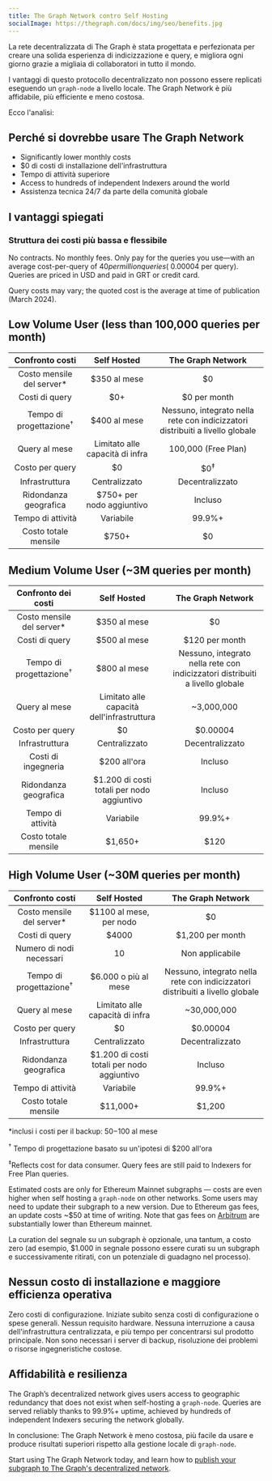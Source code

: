 ```yaml
---
title: The Graph Network contro Self Hosting
socialImage: https://thegraph.com/docs/img/seo/benefits.jpg
---
```


La rete decentralizzata di The Graph è stata progettata e perfezionata per creare una solida esperienza di indicizzazione e query, e migliora ogni giorno grazie a migliaia di collaboratori in tutto il mondo.

I vantaggi di questo protocollo decentralizzato non possono essere replicati eseguendo un `graph-node` a livello locale. The Graph Network è più affidabile, più efficiente e meno costosa.

Ecco l'analisi:

## Perché si dovrebbe usare The Graph Network

- Significantly lower monthly costs
- $0 di costi di installazione dell'infrastruttura
- Tempo di attività superiore
- Access to hundreds of independent Indexers around the world
- Assistenza tecnica 24/7 da parte della comunità globale

## I vantaggi spiegati

### Struttura dei costi più bassa e flessibile

No contracts. No monthly fees. Only pay for the queries you use—with an average cost-per-query of $40 per million queries (~$0.00004 per query). Queries are priced in USD and paid in GRT or credit card.

Query costs may vary; the quoted cost is the average at time of publication (March 2024).

## Low Volume User (less than 100,000 queries per month)

| Confronto costi | Self Hosted | The Graph Network |
| :-: | :-: | :-: |
| Costo mensile del server\* | $350 al mese | $0 |
| Costi di query | $0+ | $0 per month |
| Tempo di progettazione<sup>†</sup> | $400 al mese | Nessuno, integrato nella rete con indicizzatori distribuiti a livello globale |
| Query al mese | Limitato alle capacità di infra | 100,000 (Free Plan) |
| Costo per query | $0 | $0<sup>‡</sup> |
| Infrastruttura | Centralizzato | Decentralizzato |
| Ridondanza geografica | $750+ per nodo aggiuntivo | Incluso |
| Tempo di attività | Variabile | 99.9%+ |
| Costo totale mensile | <span className="highlight-row" />$750+ | $0 |

## Medium Volume User (~3M queries per month)

| Confronto dei costi | Self Hosted | The Graph Network |
| :-: | :-: | :-: |
| Costo mensile del server\* | $350 al mese | $0 |
| Costi di query | $500 al mese | $120 per month |
| Tempo di progettazione<sup>†</sup> | $800 al mese | Nessuno, integrato nella rete con indicizzatori distribuiti a livello globale |
| Query al mese | Limitato alle capacità dell'infrastruttura | ~3,000,000 |
| Costo per query | $0 | $0.00004 |
| Infrastruttura | Centralizzato | Decentralizzato |
| Costi di ingegneria | $200 all'ora | Incluso |
| Ridondanza geografica | $1.200 di costi totali per nodo aggiuntivo | Incluso |
| Tempo di attività | Variabile | 99.9%+ |
| Costo totale mensile | <span className="highlight-row" /> $1,650+ | $120 |

## High Volume User (~30M queries per month)

| Confronto costi | Self Hosted | The Graph Network |
| :-: | :-: | :-: |
| Costo mensile del server\* | $1100 al mese, per nodo | $0 |
| Costi di query | $4000 | $1,200 per month |
| Numero di nodi necessari | 10 | Non applicabile |
| Tempo di progettazione<sup>†</sup> | $6.000 o più al mese | Nessuno, integrato nella rete con indicizzatori distribuiti a livello globale |
| Query al mese | Limitato alle capacità di infra | ~30,000,000 |
| Costo per query | $0 | $0.00004 |
| Infrastruttura | Centralizzato | Decentralizzato |
| Ridondanza geografica | $1.200 di costi totali per nodo aggiuntivo | Incluso |
| Tempo di attività | Variabile | 99.9%+ |
| Costo totale mensile | <span className="highlight-row" /> $11,000+ | $1,200 |

\*inclusi i costi per il backup: $50-$100 al mese

<sup>†</sup> Tempo di progettazione basato su un'ipotesi di $200 all'ora

<sup>‡</sup>Reflects cost for data consumer. Query fees are still paid to Indexers for Free Plan queries.

Estimated costs are only for Ethereum Mainnet subgraphs — costs are even higher when self hosting a `graph-node` on other networks. Some users may need to update their subgraph to a new version. Due to Ethereum gas fees, an update costs ~$50 at time of writing. Note that gas fees on [Arbitrum](/arbitrum/arbitrum-faq) are substantially lower than Ethereum mainnet.

La curation del segnale su un subgraph è opzionale, una tantum, a costo zero (ad esempio, $1.000 in segnale possono essere curati su un subgraph e successivamente ritirati, con un potenziale di guadagno nel processo).

## Nessun costo di installazione e maggiore efficienza operativa

Zero costi di configurazione. Iniziate subito senza costi di configurazione o spese generali. Nessun requisito hardware. Nessuna interruzione a causa dell'infrastruttura centralizzata, e più tempo per concentrarsi sul prodotto principale. Non sono necessari i server di backup, risoluzione dei problemi o risorse ingegneristiche costose.

## Affidabilità e resilienza

The Graph’s decentralized network gives users access to geographic redundancy that does not exist when self-hosting a `graph-node`. Queries are served reliably thanks to 99.9%+ uptime, achieved by hundreds of independent Indexers securing the network globally.

In conclusione: The Graph Network è meno costosa, più facile da usare e produce risultati superiori rispetto alla gestione locale di `graph-node`.

Start using The Graph Network today, and learn how to [publish your subgraph to The Graph's decentralized network](/quick-start).
